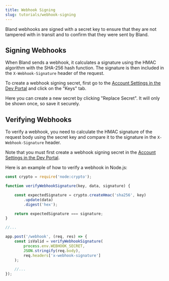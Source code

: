 ```yaml
---
title: Webhook Signing
slug: tutorials/webhook-signing
---
```



Bland webhooks are signed with a secret key to ensure that they are not tampered with in transit and to confirm that they were sent by Bland.

## Signing Webhooks

When Bland sends a webhook, it calculates a signature using the HMAC algorithm with the SHA-256 hash function. The signature is then included in the `X-Webhook-Signature` header of the request.

To create a webhook signing secret, first go to the [Account Settings in the Dev Portal](https://app.bland.ai/dashboard?page=settings) and click on the "Keys" tab.

Here you can create a new secret by clicking "Replace Secret". It will only be shown once, so save it securely.

## Verifying Webhooks

To verify a webhook, you need to calculate the HMAC signature of the request body using the secret key and compare it to the signature in the `X-Webhook-Signature` header.

Note that you must first create a webhook signing secret in the [Account Settings in the Dev Portal](https://app.bland.ai/dashboard?page=settings).

Here is an example of how to verify a webhook in Node.js:
```javascript
const crypto = require('node:crypto');

function verifyWebhookSignature(key, data, signature) {

	const expectedSignature = crypto.createHmac('sha256', key)
        .update(data)
        .digest('hex');

	return expectedSignature === signature;
}

//...

app.post('/webhook', (req, res) => {
    const isValid = verifyWebhookSignature(
        process.env.WEBHOOK_SECRET,
        JSON.stringify(req.body),
        req.headers['x-webhook-signature']
    );

    //...
});
```






